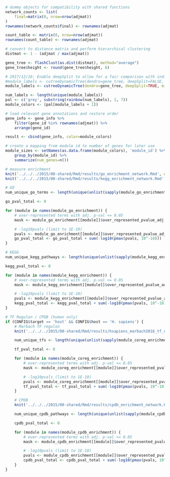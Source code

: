 ```r
# dummy objects for compatibility with shared functions
network_counts <- list(
    final=matrix(0, nrow=nrow(adjmat))
)
rownames(network_counts$final) <- rownames(adjmat)

count_table <- matrix(0, nrow=nrow(adjmat)) 
rownames(count_table) <- rownames(adjmat)

# convert to distance matrix and perform hierarchical clustering
distmat <- 1 - (adjmat / max(adjmat))

gene_tree <- flashClust(as.dist(distmat), method="average")
gene_tree$height <- round(gene_tree$height, 6)

# 2017/12/16: Enable deepSplit to allow for a fair comparison with indiv nets
#module_labels <- cutreeDynamicTree(dendro=gene_tree, deepSplit=FALSE, minModuleSize=10)
module_labels <- cutreeDynamicTree(dendro=gene_tree, deepSplit=TRUE, minModuleSize=10)

num_labels <- length(unique(module_labels))
pal <- c('grey', substring(rainbow(num_labels), 1, 7))
module_colors <- (pal[module_labels + 1])

# load relevant gene annotations and restore order
gene_info <- gene_info %>% 
    filter(gene_id %in% rownames(adjmat)) %>%
    arrange(gene_id)

result <- cbind(gene_info, color=module_colors)

# create a mapping from module id to number of genes for later use
module_sizes <- setNames(as.data.frame(module_colors), 'module_id') %>% 
    group_by(module_id) %>% 
    summarize(num_genes=n())

# measure enrichment
knit('../../../2015/00-shared/Rmd/results/go_enrichment_network.Rmd', quiet=TRUE, output=tempfile())
knit('../../../2015/00-shared/Rmd/results/kegg_enrichment_network.Rmd', quiet=TRUE, output=tempfile())

# GO
num_unique_go_terms <- length(unique(unlist(sapply(module_go_enrichment, function(x) { x$category }))))

go_pval_total <- 0

for (module in names(module_go_enrichment)) {
    # over-represented terms with adj. p-val <= 0.05
    mask <- module_go_enrichment[[module]]$over_represented_pvalue_adj <= 0.05

    # -log10pvals (limit to 1E-10)
    pvals <- module_go_enrichment[[module]]$over_represented_pvalue_adj[mask]
    go_pval_total <- go_pval_total + sum(-log10(pmax(pvals, 10^-10)))
}

# KEGG
num_unique_kegg_pathways <- length(unique(unlist(sapply(module_kegg_enrichment, function(x) { x$category }))))

kegg_pval_total <- 0

for (module in names(module_kegg_enrichment)) {
    # over-represented terms with adj. p-val <= 0.05
    mask <- module_kegg_enrichment[[module]]$over_represented_pvalue_adj <= 0.05

    # -log10pvals (limit to 1E-10)
    pvals <- module_kegg_enrichment[[module]]$over_represented_pvalue_adj[mask]
    kegg_pval_total <- kegg_pval_total + sum(-log10(pmax(pvals, 10^-10)))
}

# TF Regulon / CPDB (human only)
if (CONFIG$target == 'host' && CONFIG$host == 'H. sapiens') {
    # Marbach TF regulon
    knit('../../../2015/00-shared/Rmd/results/hsapiens_marbach2016_tf_enrichment.Rmd', quiet=TRUE, output=tempfile())

    num_unique_tfs <- length(unique(unlist(sapply(module_coreg_enrichment, function(x) { x$category }))))

    tf_pval_total <- 0

    for (module in names(module_coreg_enrichment)) {
        # over-represented terms with adj. p-val <= 0.05
        mask <- module_coreg_enrichment[[module]]$over_represented_pvalue_adj <= 0.05

        # -log10pvals (limit to 1E-10)
        pvals <- module_coreg_enrichment[[module]]$over_represented_pvalue_adj[mask]
        tf_pval_total <- tf_pval_total + sum(-log10(pmax(pvals, 10^-10)))
    }

    # CPDB
    knit('../../../2015/00-shared/Rmd/results/cpdb_enrichment_network.Rmd', quiet=TRUE, output=tempfile())

    num_unique_cpdb_pathways <- length(unique(unlist(sapply(module_cpdb_enrichment, function(x) { x$category }))))

    cpdb_pval_total <- 0

    for (module in names(module_cpdb_enrichment)) {
        # over-represented terms with adj. p-val <= 0.05
        mask <- module_cpdb_enrichment[[module]]$over_represented_pvalue_adj <= 0.05

        # -log10pvals (limit to 1E-10)
        pvals <- module_cpdb_enrichment[[module]]$over_represented_pvalue_adj[mask]
        cpdb_pval_total <- cpdb_pval_total + sum(-log10(pmax(pvals, 10^-10)))
    }
}
```
